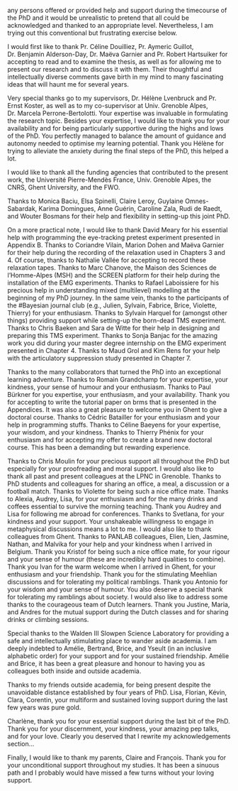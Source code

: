 \chapter*{Acknowledgements}

\initial{M}any persons offered or provided help and support during the timecourse of the PhD and it would be unrealistic to pretend that all could be acknowledged and thanked to an appropriate level. Nevertheless, I am trying out this conventional but frustrating exercise below.

I would first like to thank Pr. Céline Douilliez, Pr. Aymeric Guillot, Dr. Benjamin Alderson-Day, Dr. Maëva Garnier and Pr. Robert Hartsuiker for accepting to read and to examine the thesis, as well as for allowing me to present our research and to discuss it with them. Their thoughtful and intellectually diverse comments gave birth in my mind to many fascinating ideas that will haunt me for several years.

Very special thanks go to my supervisors, Dr. Hélène L\oe venbruck and Pr. Ernst Koster, as well as to my co-supervisor at Univ. Grenoble Alpes, Dr. Marcela Perrone-Bertolotti. Your expertise was invaluable in formulating the research topic. Besides your expertise, I would like to thank you for your availability and for being particularly supportive during the highs and lows of the PhD. You perfectly managed to balance the amount of guidance and autonomy needed to optimise my learning potential. Thank you Hélène for trying to alleviate the anxiety during the final steps of the PhD, this helped a lot.

I would like to thank all the funding agencies that contributed to the present work, the Université Pierre-Mendès France, Univ. Grenoble Alpes, the CNRS, Ghent University, and the FWO.

Thanks to Monica Baciu, Elsa Spinelli, Claire Leroy, Guylaine Omnes-Sabardak, Karima Domingues, Anne Guérin, Caroline Zala, Rudi de Raedt, and Wouter Bosmans for their help and flexibility in setting-up this joint PhD.

On a more practical note, I would like to thank David Meary for his essential help with programming the eye-tracking pretest experiment presented in Appendix B. Thanks to Coriandre Vilain, Marion Dohen and Maëva Garnier for their help during the recording of the relaxation used in Chapters 3 and 4. Of course, thanks to Nathalie Vallée for accepting to record these relaxation tapes. Thanks to Marc Chanove, the Maison des Sciences de l'Homme-Alpes (MSH) and the SCREEN platform for their help during the installation of the EMG experiments. Thanks to Rafael Laboissiere for his precious help in understanding mixed (multilevel) modelling at the beginning of my PhD journey. In the same vein, thanks to the participants of the #Bayesian journal club (e.g., Julien, Sylvain, Fabrice, Brice, Violette, Thierry) for your enthusiasm. Thanks to Sylvain Harquel for (amongst other things) providing support while setting-up the born-dead TMS experiment. Thanks to Chris Baeken and Sara de Witte for their help in designing and preparing this TMS experiment. Thanks to Sonja Banjac for the amazing work you did during your master degree internship on the EMG experiment presented in Chapter 4. Thanks to Maud Grol and Kim Rens for your help with the articulatory suppression study presented in Chapter 7.

Thanks to the many collaborators that turned the PhD into an exceptional learning adventure. Thanks to Romain Grandchamp for your expertise, your kindness, your sense of humour and your enthusiasm. Thanks to Paul Bürkner for you expertise, your enthusiasm, and your availability. Thank you for accepting to write the tutorial paper on brms that is presented in the Appendices. It was also a great pleasure to welcome you in Ghent to give a doctoral course. Thanks to Cédric Batailler for your enthusiasm and your help in programming stuffs. Thanks to Céline Baeyens for your expertise, your wisdom, and your kindness. Thanks to Thierry Phénix for your enthusiasm and for accepting my offer to create a brand new doctoral course. This has been a demanding but rewarding experience.

Thanks to Chris Moulin for your precious support all throughout the PhD but especially for your proofreading and moral support. I would also like to thank all past and present colleagues at the LPNC in Grenoble. Thanks to PhD students and colleagues for sharing an office, a meal, a discussion or a football match. Thanks to Violette for being such a nice office mate. Thanks to Alexia, Audrey, Lisa, for your enthusiasm and for the many drinks and coffees essential to survive the morning teaching. Thank you Audrey and Lisa for following me abroad for conferences. Thanks to Svetlana, for your kindness and your support. Your unshakeable willingness to engage in metaphysical discussions means a lot to me. I would also like to thank colleagues from Ghent. Thanks to PANLAB colleagues, Elien, Lien, Jasmine, Nathan, and Malvika for your help and your kindness when I arrived in Belgium. Thank you Kristof for being such a nice office mate, for your rigour and your sense of humour (these are incredibly hard qualities to combine). Thank you Ivan for the warm welcome when I arrived in Ghent, for your enthusiasm and your friendship. Thank you for the stimulating Meehlian discussions and for tolerating my political ramblings. Thank you Antonio for your wisdom and your sense of humour. You also deserve a special thank for tolerating my ramblings about society. I would also like to address some thanks to the courageous team of Dutch learners. Thank you Justine, Maria, and Andres for the mutual support during the Dutch classes and for sharing drinks or climbing sessions.

Special thanks to the Walden III Slowpen Science Laboratory for providing a safe and intellectually stimulating place to wander aside academia. I am deeply indebted to Amélie, Bertrand, Brice, and Yseult (in an inclusive alphabetic order) for your support and for your sustained friendship. Amélie and Brice, it has been a great pleasure and honour to having you as colleagues both inside and outside academia.

Thanks to my friends outside academia, for being present despite the unavoidable distance established by four years of PhD. Lisa, Florian, Kévin, Clara, Corentin, your multiform and sustained loving support during the last few years was pure gold.

Charlène, thank you for your essential support during the last bit of the PhD. Thank you for your discernment, your kindness, your amazing pep talks, and for your love. Clearly you deserved that I rewrite my acknowledgements section...

Finally, I would like to thank my parents, Claire and François. Thank you for your unconditional support throughout my studies. It has been a sinuous path and I probably would have missed a few turns without your loving support.

\clearemptydoublepage
